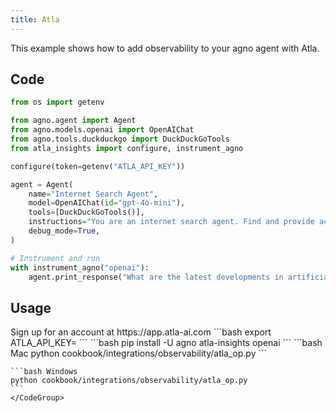 ```yaml
---
title: Atla
---
```


This example shows how to add observability to your agno agent with Atla.

## Code

```python cookbook/integrations/observability/atla_op.py
from os import getenv

from agno.agent import Agent
from agno.models.openai import OpenAIChat
from agno.tools.duckduckgo import DuckDuckGoTools
from atla_insights import configure, instrument_agno

configure(token=getenv("ATLA_API_KEY"))

agent = Agent(
    name="Internet Search Agent",
    model=OpenAIChat(id="gpt-4o-mini"),
    tools=[DuckDuckGoTools()],
    instructions="You are an internet search agent. Find and provide accurate information on any topic.",
    debug_mode=True,
)

# Instrument and run
with instrument_agno("openai"):
    agent.print_response("What are the latest developments in artificial intelligence?")

```

## Usage

<Steps>
  <Snippet file="create-venv-step.mdx" />

  <Step title="Set your API key">
  Sign up for an account at https://app.atla-ai.com
    ```bash
    export ATLA_API_KEY=<your-key>
    ```
  </Step>

  <Step title="Install libraries">
    ```bash
    pip install -U agno atla-insights openai
    ```
  </Step>

  <Step title="Run Agent">
    <CodeGroup>
    ```bash Mac
    python cookbook/integrations/observability/atla_op.py
    ```

    ```bash Windows
    python cookbook/integrations/observability/atla_op.py
    ```
    </CodeGroup>
  </Step>
</Steps>